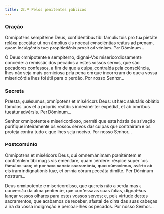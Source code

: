 ```yaml
---
title: 23.ª Pelos penitentes públicos
---
```


### Oração

<div class="side-by-side not-content">

Omnípotens sempitérne Deus, confidéntibus tibi fámulis tuis pro tua pietáte reláxa peccáta: ut non ámplius eis nóceat consciéntias reátus ad pœnam, quam indulgéntia tuæ propitiatiónis prosit ad véniam. Per Dóminum...

Ó Deus omnipotente e sempiterno, dignai-Vos misericordiosamente conceder a remissão dos pecados a estes vossos servos, que são pecadores confessos, a fim de que a culpa, contraída pela consciência, lhes não seja mais perniciosa pela pena em que incorreram do que a vossa misericórdia lhes foi útil para o perdão. Por nosso Senhor...

</div>

### Secreta

<div class="side-by-side not-content">

Præsta, quǽsumus, omnípotens et miséricors Deus: ut hæc salutáris oblátio fámulos tuos et a própriis reátibus indesinénter expédiat, et ab ómnibus tueátur advérsis. Per Dóminum...

Senhor omnipotente e misericordioso, permiti que esta hóstia de salvação purifique inteiramente os vossos servos das culpas que contraíram e os proteja contra tudo o que lhes seja nocivo. Por nosso Senhor...

</div>

### Postcomúnio

<div class="side-by-side not-content">

Omnípotens et miséricors Deus, qui omnem ánimam pœniténtem et confiténtem tibi magis vis emendáre, quam pérdere: réspice super hos fámulos tuos; et per hæc sancta sacraménta, quæ súmpsimus, avérte ab eis iram indignatiónis tuæ, et ómnia eórum peccáta dimítte. Per Dóminum nostrum...

Deus omnipotente e misericordioso, que quereis não a perda mas a conversão da alma penitente, que confessa as suas faltas, dignai-Vos lançar vossos olhares para estes vossos servos; e, pela virtude destes sacramentos, que acabamos de receber, afastai de cima das suas cabeças a ira da vossa indignação e perdoai-lhes os pecados. Por nosso Senhor...

</div>
